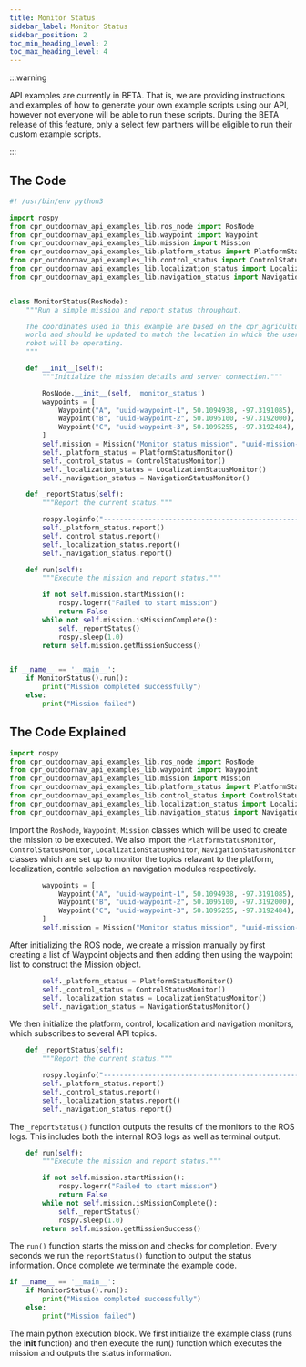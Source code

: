 ---
title: Monitor Status
sidebar_label: Monitor Status
sidebar_position: 2
toc_min_heading_level: 2
toc_max_heading_level: 4
---

:::warning

API examples are currently in BETA. That is, we are providing instructions and examples of how to 
generate your own example scripts using our API, however not everyone will be able to run these 
scripts. During the BETA release of this feature, only a select few partners will be eligible to 
run their custom example scripts. 

:::

## The Code

``` python
#! /usr/bin/env python3

import rospy
from cpr_outdoornav_api_examples_lib.ros_node import RosNode
from cpr_outdoornav_api_examples_lib.waypoint import Waypoint
from cpr_outdoornav_api_examples_lib.mission import Mission
from cpr_outdoornav_api_examples_lib.platform_status import PlatformStatusMonitor
from cpr_outdoornav_api_examples_lib.control_status import ControlStatusMonitor
from cpr_outdoornav_api_examples_lib.localization_status import LocalizationStatusMonitor
from cpr_outdoornav_api_examples_lib.navigation_status import NavigationStatusMonitor


class MonitorStatus(RosNode):
    """Run a simple mission and report status throughout.

    The coordinates used in this example are based on the cpr_agriculture_gazebo
    world and should be updated to match the location in which the user's
    robot will be operating.
    """

    def __init__(self):
        """Initialize the mission details and server connection."""

        RosNode.__init__(self, 'monitor_status')
        waypoints = [
            Waypoint("A", "uuid-waypoint-1", 50.1094938, -97.3191085),
            Waypoint("B", "uuid-waypoint-2", 50.1095100, -97.3192000),
            Waypoint("C", "uuid-waypoint-3", 50.1095255, -97.3192484),
        ]
        self.mission = Mission("Monitor status mission", "uuid-mission-1", waypoints)
        self._platform_status = PlatformStatusMonitor()
        self._control_status = ControlStatusMonitor()
        self._localization_status = LocalizationStatusMonitor()
        self._navigation_status = NavigationStatusMonitor()

    def _reportStatus(self):
        """Report the current status."""

        rospy.loginfo("--------------------------------------------------------")
        self._platform_status.report()
        self._control_status.report()
        self._localization_status.report()
        self._navigation_status.report()

    def run(self):
        """Execute the mission and report status."""

        if not self.mission.startMission():
            rospy.logerr("Failed to start mission")
            return False
        while not self.mission.isMissionComplete():
            self._reportStatus()
            rospy.sleep(1.0)
        return self.mission.getMissionSuccess()


if __name__ == '__main__':
    if MonitorStatus().run():
        print("Mission completed successfully")
    else:
        print("Mission failed")

```

## The Code Explained

``` python
import rospy
from cpr_outdoornav_api_examples_lib.ros_node import RosNode
from cpr_outdoornav_api_examples_lib.waypoint import Waypoint
from cpr_outdoornav_api_examples_lib.mission import Mission
from cpr_outdoornav_api_examples_lib.platform_status import PlatformStatusMonitor
from cpr_outdoornav_api_examples_lib.control_status import ControlStatusMonitor
from cpr_outdoornav_api_examples_lib.localization_status import LocalizationStatusMonitor
from cpr_outdoornav_api_examples_lib.navigation_status import NavigationStatusMonitor
```

Import the `RosNode`, `Waypoint`, `Mission` classes which will be used to create the mission to be executed. We also import the 
`PlatformStatusMonitor`, `ControlStatusMonitor`, `LocalizationStatusMonitor`, `NavigationStatusMonitor` classes which are set up to monitor the topics
relavant to the platform, localization, contrle selection an navigation modules respectively.

``` python
        waypoints = [
            Waypoint("A", "uuid-waypoint-1", 50.1094938, -97.3191085),
            Waypoint("B", "uuid-waypoint-2", 50.1095100, -97.3192000),
            Waypoint("C", "uuid-waypoint-3", 50.1095255, -97.3192484),
        ]
        self.mission = Mission("Monitor status mission", "uuid-mission-1", waypoints)
```

After initializing the ROS node, we create a mission manually by first creating a list of Waypoint objects and then adding then using the waypoint list
to construct the Mission object. 

``` python
        self._platform_status = PlatformStatusMonitor()
        self._control_status = ControlStatusMonitor()
        self._localization_status = LocalizationStatusMonitor()
        self._navigation_status = NavigationStatusMonitor()
```

We then initialize the platform, control, localization and navigation monitors, which subscribes to several API topics.

``` python
    def _reportStatus(self):
        """Report the current status."""

        rospy.loginfo("--------------------------------------------------------")
        self._platform_status.report()
        self._control_status.report()
        self._localization_status.report()
        self._navigation_status.report()
```

The `_reportStatus()` function outputs the results of the monitors to the ROS logs. This includes both the internal ROS logs as well as terminal output.

``` python
    def run(self):
        """Execute the mission and report status."""

        if not self.mission.startMission():
            rospy.logerr("Failed to start mission")
            return False
        while not self.mission.isMissionComplete():
            self._reportStatus()
            rospy.sleep(1.0)
        return self.mission.getMissionSuccess()
```

The `run()` function starts the mission and checks for completion. Every seconds we run the `reportStatus()` function to output the status information.
Once complete we terminate the example code.

``` python
if __name__ == '__main__':
    if MonitorStatus().run():
        print("Mission completed successfully")
    else:
        print("Mission failed")
```

The main python execution block. We first initialize the example class (runs the __init__ function) and then execute the run() function which
executes the mission and outputs the status information.

